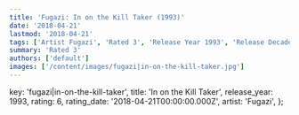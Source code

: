 ```yaml
---
title: 'Fugazi: In on the Kill Taker (1993)'
date: '2018-04-21'
lastmod: '2018-04-21'
tags: ['Artist Fugazi', 'Rated 3', 'Release Year 1993', 'Release Decade 1990']
summary: 'Rated 3'
authors: ['default']
images: ['/content/images/fugazi|in-on-the-kill-taker.jpg']
---
```


  key: 'fugazi|in-on-the-kill-taker',
  title: 'In on the Kill Taker',
  release_year: 1993,
  rating: 6,
  rating_date: '2018-04-21T00:00:00.000Z',
  artist: 'Fugazi',
};

<MusicRating data={data} />
